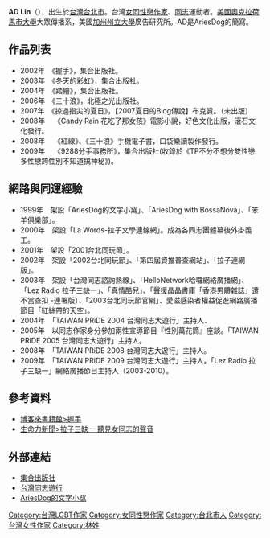 {{blpsources|time=2019-03-25T08:48:27+00:00}}
{{no footnotes|time=2019-03-25T08:48:27+00:00}}
'''AD Lin'''（{{bd|1970年||catIdx=L}}），出生於[[台灣|台灣]][[台北市|台北市]]。台灣[[女同性戀|女同性戀]][[作家|作家]]、[[同志_(LGBT)|同志]]運動者。[[美國|美國]][[奧克拉荷馬市大學|奧克拉荷馬市大學]]大眾傳播系，美國[[加州州立大學|加州州立大學]]廣告研究所。AD是AriesDog的簡寫。

==作品列表==
* 2002年　《握手》，集合出版社。
* 2003年　《冬天的彩虹》，集合出版社。
* 2004年　《踏繪》，集合出版社。
* 2006年　《三十浪》，北極之光出版社。
* 2007年　《掠過指尖的夏日》，【2007夏日的Blog傳說】布克賞。（未出版）
* 2008年　 《Candy Rain 花吃了那女孩》電影小說，好色文化出版，滾石文化發行。
* 2008年　 《紅線》、《三十浪》手機電子書，口袋樂讀製作發行。
* 2009年　 《9288分手事務所》，集合出版社(收錄於《TP不分不想分雙性戀多性戀跨性別不知道搞神秘》)。

==網路與同運經驗==
* 1999年　架設「AriesDog的文字小窩」、「AriesDog with BossaNova」、「笨羊俱樂部」。
* 2000年　架設「La Words-拉子文學連線網」。成為各同志團體幕後外掛義工。
* 2001年　架設「2001台北同玩節」。
* 2002年　架設「2002台北同玩節」、「第四屆資推普查網站」、「拉子連網版」。
* 2003年　架設「台灣同志諮詢熱線」、「HelloNetwork哈囉網絡廣播網」、「Lez Radio 拉子三缺一」、「真情酷兒」、「聲援晶晶書庫「香港男體雜誌」遭不當查扣 -連署版〕、「2003台北同玩節官網」、愛滋感染者權益促進網路廣播節目「紅絲帶的天空」。
* 2004年　「TAIWAN PRiDE 2004 台灣同志大遊行」主持人．
* 2005年　以同志作家身分參加兩性宣導節目『性別萬花筒』座談。「TAIWAN PRiDE 2005 台灣同志大遊行」主持人。
* 2008年　「TAIWAN PRiDE 2008 台灣同志大遊行」主持人。
* 2009年　「TAIWAN PRiDE 2009 台灣同志大遊行」主持人。「Lez Radio 拉子三缺一」網絡廣播節目主持人（2003-2010）。

==參考資料==
*[https://web.archive.org/web/20080930180229/http://www.books.com.tw/exep/prod/booksfile.php?item=0010203286 博客來書籍館>握手]
*[https://archive.is/20130430114632/http://www.newstory.info/2005/06/post_5.html 生命力新聞>拉子三缺一 聽見女同志的聲音]

==外部連結==
*[http://www.2her.com.tw 集合出版社]{{Wayback|url=http://www.2her.com.tw/ |date=20200225020149 }}
*[https://web.archive.org/web/20100407012850/http://www.twpride.info/ 台灣同志遊行]
*[https://web.archive.org/web/20110809124018/http://www.ariesdog.com/ AriesDog的文字小窩]

[[Category:台灣LGBT作家|Category:台灣LGBT作家]]
[[Category:女同性戀作家|Category:女同性戀作家]]
[[Category:台北市人|Category:台北市人]]
[[Category:台灣女性作家|Category:台灣女性作家]]
[[Category:林姓|Category:林姓]]